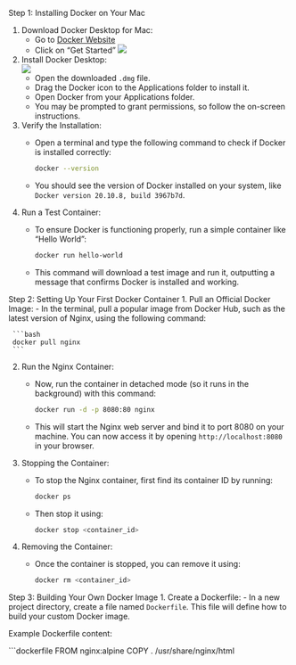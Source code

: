 Step 1: Installing Docker on Your Mac

1. Download Docker Desktop for Mac: 
   - Go to [Docker Website](https://www.docker.com/)
   - Click on "Get Started"
   ![](assets/get_started.png)
   
2. Install Docker Desktop:  
   ![](assets/get_started2.png)
   - Open the downloaded `.dmg` file.
   - Drag the Docker icon to the Applications folder to install it.
   - Open Docker from your Applications folder.
   - You may be prompted to grant permissions, so follow the on-screen instructions.

3. Verify the Installation:
   - Open a terminal and type the following command to check if Docker is installed correctly:
   
     ```bash
     docker --version
     ```
   - You should see the version of Docker installed on your system, like `Docker version 20.10.8, build 3967b7d`.

4. Run a Test Container:
   - To ensure Docker is functioning properly, run a simple container like "Hello World":
   
     ```bash
     docker run hello-world
     ```
   - This command will download a test image and run it, outputting a message that confirms Docker is installed and working.

Step 2: Setting Up Your First Docker Container
1. Pull an Official Docker Image:
   - In the terminal, pull a popular image from Docker Hub, such as the latest version of Nginx, using the following command:
   
     ```bash
     docker pull nginx
     ```

2. Run the Nginx Container:
   - Now, run the container in detached mode (so it runs in the background) with this command:
   
     ```bash
     docker run -d -p 8080:80 nginx
     ```
   - This will start the Nginx web server and bind it to port 8080 on your machine. You can now access it by opening `http://localhost:8080` in your browser.

3. Stopping the Container:
   - To stop the Nginx container, first find its container ID by running:
   
     ```bash
     docker ps
     ```
   - Then stop it using:
   
     ```bash
     docker stop <container_id>
     ```

4. Removing the Container:
   - Once the container is stopped, you can remove it using:
   
     ```bash
     docker rm <container_id>
     ```

Step 3: Building Your Own Docker Image
1. Create a Dockerfile:
   - In a new project directory, create a file named `Dockerfile`. This file will define how to build your custom Docker image.
   
   Example Dockerfile content:
   
   ```dockerfile
   FROM nginx:alpine
   COPY . /usr/share/nginx/html
